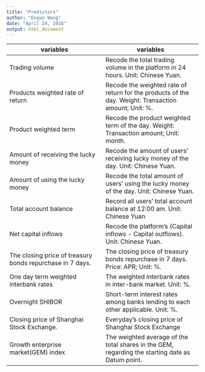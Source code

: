 ```yaml
---
title: "Predictors"
author: "Enqun Wang"
date: "April 24, 2016"
output: html_document
---
```



| variables  | variables  |
|---|---|
|Trading volume   |Recode the total trading volume in the platform in 24 hours. Unit: Chinese Yuan.   |
|Products weighted rate of return   |Recode the weighted rate of return for the products of the day. Weight: Transaction amount; Unit: %. |
|Product weighted term   |Recode the product weighted term of the day. Weight: Transaction amount; Unit: month.   |
|Amount of receiving the lucky money   |Recode the amount of users’ receiving lucky money of the day. Unit: Chinese Yuan.|
|Amount of using the lucky money   |Recode the total amount of users’ using the lucky money of the day. Unit: Chinese Yuan.|
|Total account balance   |Record all users’ total account balance at 12:00 am. Unit: Chinese Yuan|
|Net capital inflows|Recode the platform’s (Capital inflows - Capital outflows). Unit: Chinese Yuan.|
|The closing price of treasury bonds repurchase in 7 days.|The closing price of treasury bonds repurchase in 7 days. Price: APR; Unit: %.|
|One day term weighted interbank rates|The weighted interbank rates in inter-bank market. Unit: %.|
|Overnight SHIBOR|Short-term interest rates among banks lending to each other applicable. Unit: %.|
|Closing price of Shanghai Stock Exchange.|Everyday’s closing price of Shanghai Stock Exchange|
|Growth enterprise market(GEM) index|The weighted average of the total shares in the GEM, regarding the starting date as Datum point.|